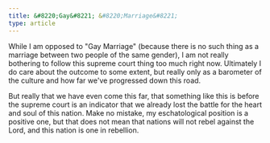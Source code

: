 ```yaml
---
title: &#8220;Gay&#8221; &#8220;Marriage&#8221;
type: article
---
```


While I am opposed to "Gay Marriage" (because there is no such thing as a marriage between two people of the same gender), I am not really bothering to follow this supreme court thing too much right now. Ultimately I do care about the outcome to some extent, but really only as a barometer of the culture and how far we've progressed down this road.

But really that we have even come this far, that something like this is before the supreme court is an indicator that we already lost the battle for the heart and soul of this nation. Make no mistake, my eschatological position is a positive one, but that does not mean that nations will not rebel against the Lord, and this nation is one in rebellion.

